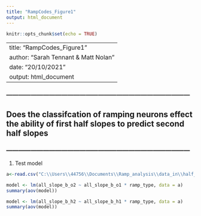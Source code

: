 ```yaml
---
title: "RampCodes_Figure1"
output: html_document
---
```


```r
knitr::opts_chunk$set(echo = TRUE)
```


---
title: "RampCodes_Figure1"
author: "Sarah Tennant & Matt Nolan"
date: "20/10/2021"
output: html_document
---


### ------------------------------------------------------------------------------------------ ### 

## Does the classifcation of ramping neurons effect the ability of first half slopes to predict second half slopes

### ------------------------------------------------------------------------------------------ ### 



1. Test model

```r

a<-read.csv("C:\\Users\\44756\\Documents\\Ramp_analysis\\data_in\\half_scores_wtih_ramp_annotation.csv")
```

```r
model <- lm(all_slope_b_o2 ~ all_slope_b_o1 * ramp_type, data = a)
summary(aov(model))
```

```r
model <- lm(all_slope_b_h2 ~ all_slope_b_h1 * ramp_type, data = a)
summary(aov(model))
```



